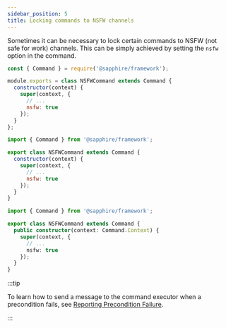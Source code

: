 ```yaml
---
sidebar_position: 5
title: Locking commands to NSFW channels
---
```



Sometimes it can be necessary to lock certain commands to NSFW (not safe for work) channels. This can be simply achieved
by setting the `nsfw` option in the command.

<Tabs>
<TabItem value="javascript" label="Javascript">

```javascript {7}
const { Command } = require('@sapphire/framework');

module.exports = class NSFWCommand extends Command {
  constructor(context) {
    super(context, {
      // ...
      nsfw: true
    });
  }
};
```

</TabItem>
<TabItem value="ESM" label="ESM">

```javascript {7}
import { Command } from '@sapphire/framework';

export class NSFWCommand extends Command {
  constructor(context) {
    super(context, {
      // ...
      nsfw: true
    });
  }
}
```

</TabItem>
<TabItem value="typescript" label="TypeScript">

```typescript {7}
import { Command } from '@sapphire/framework';

export class NSFWCommand extends Command {
  public constructor(context: Command.Context) {
    super(context, {
      // ...
      nsfw: true
    });
  }
}
```

</TabItem>
</Tabs>

:::tip

To learn how to send a message to the command executor when a precondition fails, see [Reporting Precondition
Failure][reporting-precondition-failure].

:::

[reporting-precondition-failure]: ./reporting-precondition-failure
